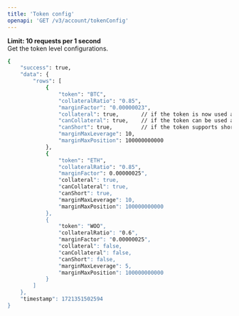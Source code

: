 ```yaml
---
title: 'Token config'
openapi: 'GET /v3/account/tokenConfig'
---
```

**Limit: 10 requests per 1 second**  
Get the token level configurations.


<ResponseExample>

```bash
{
    "success": true,
    "data": {
        "rows": [
            {
                "token": "BTC",
                "collateralRatio": "0.85",
                "marginFactor": "0.00000023",
                "collateral": true,       // if the token is now used as collateral
                "canCollateral": true,    // if the token can be used as collateral
                "canShort": true,         // if the token supports short selling
                "marginMaxLeverage": 10, 
                "marginMaxPosition": 100000000000
            },
            {
                "token": "ETH",
                "collateralRatio": "0.85",
                "marginFactor": 0.00000025",
                "collateral": true,
                "canCollateral": true,
                "canShort": true,
                "marginMaxLeverage": 10, 
                "marginMaxPosition": 100000000000
            },
            {
                "token": "WOO",
                "collateralRatio": "0.6",
                "marginFactor": "0.00000025",
                "collateral": false,
                "canCollateral": false,
                "canShort": false,
                "marginMaxLeverage": 5,
                "marginMaxPosition": 100000000000
            }
        ]
    },
    "timestamp": 1721351502594
}

```

</ResponseExample>

